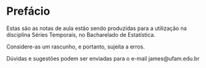 # Prefácio {.unnumbered}

Estas são as notas de aula estão sendo produzidas para a utilização na disciplina Séries Temporais, no Bacharelado de Estatística.

Considere-as um rascunho, e portanto, sujeita a erros.

Dúvidas e sugestões podem ser enviadas para o e-mail james@ufam.edu.br

